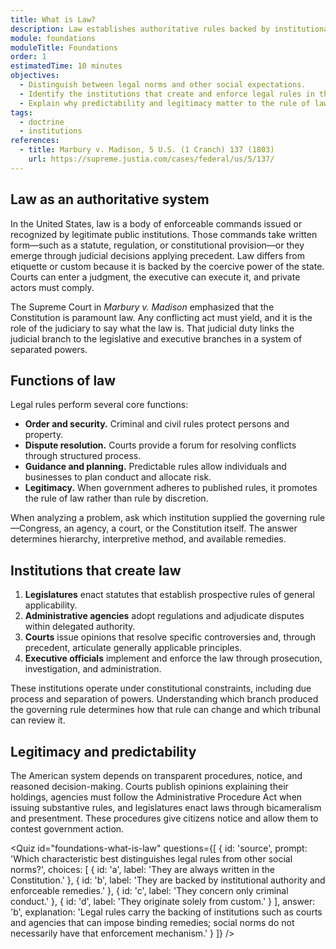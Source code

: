 ```yaml
---
title: What is Law?
description: Law establishes authoritative rules backed by institutional power and provides a framework for resolving disputes.
module: foundations
moduleTitle: Foundations
order: 1
estimatedTime: 10 minutes
objectives:
  - Distinguish between legal norms and other social expectations.
  - Identify the institutions that create and enforce legal rules in the United States.
  - Explain why predictability and legitimacy matter to the rule of law.
tags:
  - doctrine
  - institutions
references:
  - title: Marbury v. Madison, 5 U.S. (1 Cranch) 137 (1803)
    url: https://supreme.justia.com/cases/federal/us/5/137/
---
```

## Law as an authoritative system

In the United States, law is a body of enforceable commands issued or recognized by legitimate public institutions. Those commands take written form—such as a statute, regulation, or constitutional provision—or they emerge through judicial decisions applying precedent. Law differs from etiquette or custom because it is backed by the coercive power of the state. Courts can enter a judgment, the executive can execute it, and private actors must comply.

The Supreme Court in *Marbury v. Madison* emphasized that the Constitution is paramount law. Any conflicting act must yield, and it is the role of the judiciary to say what the law is. That judicial duty links the judicial branch to the legislative and executive branches in a system of separated powers.

## Functions of law

Legal rules perform several core functions:

- **Order and security.** Criminal and civil rules protect persons and property.
- **Dispute resolution.** Courts provide a forum for resolving conflicts through structured process.
- **Guidance and planning.** Predictable rules allow individuals and businesses to plan conduct and allocate risk.
- **Legitimacy.** When government adheres to published rules, it promotes the rule of law rather than rule by discretion.

<Callout kind="tip" title="Focus on institutional sources">
  When analyzing a problem, ask which institution supplied the governing rule—Congress, an agency, a court, or the Constitution itself. The answer determines hierarchy, interpretive method, and available remedies.
</Callout>

## Institutions that create law

1. **Legislatures** enact statutes that establish prospective rules of general applicability.
2. **Administrative agencies** adopt regulations and adjudicate disputes within delegated authority.
3. **Courts** issue opinions that resolve specific controversies and, through precedent, articulate generally applicable principles.
4. **Executive officials** implement and enforce the law through prosecution, investigation, and administration.

These institutions operate under constitutional constraints, including due process and separation of powers. Understanding which branch produced the governing rule determines how that rule can change and which tribunal can review it.

## Legitimacy and predictability

The American system depends on transparent procedures, notice, and reasoned decision-making. Courts publish opinions explaining their holdings, agencies must follow the Administrative Procedure Act when issuing substantive rules, and legislatures enact laws through bicameralism and presentment. These procedures give citizens notice and allow them to contest government action.

<Quiz
  id="foundations-what-is-law"
  questions={[
    {
      id: 'source',
      prompt: 'Which characteristic best distinguishes legal rules from other social norms?',
      choices: [
        { id: 'a', label: 'They are always written in the Constitution.' },
        { id: 'b', label: 'They are backed by institutional authority and enforceable remedies.' },
        { id: 'c', label: 'They concern only criminal conduct.' },
        { id: 'd', label: 'They originate solely from custom.' }
      ],
      answer: 'b',
      explanation:
        'Legal rules carry the backing of institutions such as courts and agencies that can impose binding remedies; social norms do not necessarily have that enforcement mechanism.'
    }
  ]}
/>

